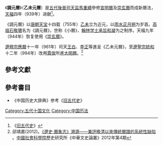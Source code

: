 《'''調元曆'''》（'''乙未元曆'''）是[[五代|五代]][[後晉|後晉]][[司天监|司天监]][[馬重績|馬重績]]參修[[宣明曆|宣明曆]]及[[崇玄曆|崇玄曆]]而成新曆法，[[天福_(后晋)|天福]]四年（939年）进献<ref>《[[旧五代史|旧五代史]]》</ref>。

《調元曆》以[[唐朝|唐朝]][[天宝|天宝]]十四载（755年）[[乙未|乙未]]立为近元，以[[雨水|雨水]][[正月|正月]][[朔|朔]]为岁首。[[高祖|高祖]][[石敬瑭|石敬瑭]]名为《調元曆》，世称《小曆》，[[翰林学士|翰林学士]][[承旨|承旨]][[和凝|和凝]]为之制序。天福九年（944年）恢复使用《[[崇玄曆|崇玄曆]]》。

[[遼穆宗|遼穆宗]][[應曆|應曆]]十一年（961年）司天[[王白|王白]]、[[李正|李正]]等進呈《乙未元曆》，至[[遼聖宗|遼聖宗]][[統和|統和]]十二年（994年）改用[[賈俊_(辽朝)|賈俊]]所進[[大明曆|大明曆]]。<ref>邱靖嘉(2012)。[http://www.lsjyshi.cn/pdf/lxzh.pdf 《遼史·曆象志》溯源——兼評晚清以來傳統曆譜的系統性缺陷] {{Wayback|url=http://www.lsjyshi.cn/pdf/lxzh.pdf |date=20140407082842 }}。[[中國社會科學院|中國社會科學院]]歷史研究所《中華文史論叢》2012年第4期</ref>

== 參考文獻 ==
{{reflist}}

== 參考書目 ==
*《中国历史大辞典》参考《[[旧五代史|旧五代史]]》

{{astro-stub}}
{{歷代中國曆法}}

[[Category:五代十国文化|Category:五代十国文化]]
[[Category:中国历法|Category:中国历法]]